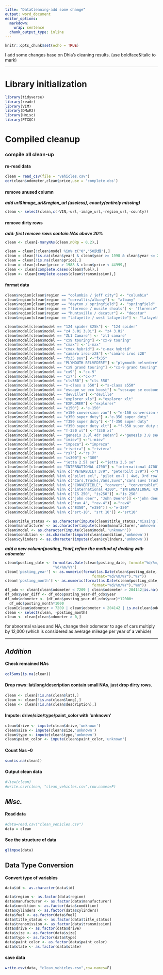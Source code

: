 ```yaml
---
title: "DataCleaning-add some change"
output: word_document
editor_options: 
  markdown: 
    wrap: sentence
  chunk_output_type: inline
---
```


```r
knitr::opts_chunk$set(echo = TRUE)
```

I add some changes base on Dhia's cleaning results.
(use boldface&italic to mark)

------------------------------------------------------------------------

# Library initialization

```r
library(tidyverse)
library(readr)
library(VIM)
library(DMwR2)
library(Hmisc)
library(PTXQC)
```

# Compiled cleanup

### compile all clean-up

#### re-read data

```r
clean = read_csv(file = 'vehicles.csv')
cor(clean$odometer,clean$price,use = 'complete.obs')
```

#### remove unused column

***add url&image_url&region_url (useless), county(entirely missing)***

```r
clean <- select(clean,c(-VIN,-url,-image_url,-region_url,-county))

```

#### remove dirty rows

***add: first remove rows contain NAs above 20%***

```r
clean <- clean[-manyNAs(clean,nORp = 0.2),]

```

```r
clean = clean[!clean$model %in% c("0","50鈥檚"),]
clean = clean[!is.na(clean$year) & clean$year >= 1998 & clean$year <= 2020,]
clean = clean[!is.na(clean$price),]
clean = clean[clean$price > 1988 & clean$price < 44999,] 
clean <- clean[complete.cases(clean$fuel),]
clean <- clean[complete.cases(clean$transmission),]
```

#### format data

```r
clean$region[clean$region == "columbia / jeff city"] <- "columbia"
clean$region[clean$region == "corvallis/albany"] <- "albany"
clean$region[clean$region == "dayton / springfield"] <- "springfield"
clean$region[clean$region == "florence / muscle shoals"] <- "florence"
clean$region[clean$region == "huntsville / decatur"] <- "decatur"
clean$region[clean$region == "lafayette / west lafayette"] <- "lafayette"

clean$model[clean$model == "124 spider $25k"] <- "124 spider" 
clean$model[clean$model == "z4 3.0i 3.0i"] <- "z4 3.0i"
clean$model[clean$model == "ZL1 Camaro"] <- "zl1 camaro" 
clean$model[clean$model == "cx9 touring"] <-"cx-9 touring"
clean$model[clean$model == "cmax"] <-"c-max"
clean$model[clean$model == "cmax hybrid"] <-"c-max hybrid"
clean$model[clean$model == "camaro iroc-z28"] <-"camaro iroc z28"
clean$model[clean$model == "fx35 suv"] <-"fx35"
clean$model[clean$model == "PLYMOUTH BELVEDERE"] <-"plymouth belvedere"
clean$model[clean$model == "cx9 grand touring"] <-"cx-9 grand touring"
clean$model[clean$model == "cx9"] <-"cx-9"
clean$model[clean$model == "cx7"] <-"cx-7"
clean$model[clean$model == "cls550"] <-"cls 550"
clean$model[clean$model == "s-class s 550"] <-"s-class s550"
clean$model[clean$model == "escape se eco boost"] <-"sescape se ecoboost"
clean$model[clean$model == "devville"] <-"deville"
clean$model[clean$model == "explorer xls"] <-"explorer xlt"
clean$model[clean$model == "EXPLORER"] <-"explorer"
clean$model[clean$model == "e150"] <-"e-150"
clean$model[clean$model == "e150 conversion van"] <-"e-150 conversion van"
clean$model[clean$model == "e350 super duty"] <-"e-350 super duty"
clean$model[clean$model == "f350 super duty"] <-"f-350 super duty"
clean$model[clean$model == "f350 super duty xlt"] <-"f-350 super duty xlt"
clean$model[clean$model == "f-350 xl"] <-"f350 xl"
clean$model[clean$model == "genesis 3.8l 4dr sedan"] <-"genesis 3.8 sedan 4d"
clean$model[clean$model == "imiev"] <-"i-miev"
clean$model[clean$model == "impeza"] <-"impreza"
clean$model[clean$model == "riveira"] <-"riviera"
clean$model[clean$model == "rs7"] <-"rs 7"
clean$model[clean$model == "is300"] <-"300"
clean$model[clean$model == "jetta 2.5l se"] <-"jetta 2.5 se"
clean$model[clean$model == "INTERNATIONAL 4700"] <-"international 4700"
clean$model[clean$model %in% c("PETERBUILT 379", "peterbilt 379")] <-"Peterbilt 379"    
clean$model[clean$model %in% c("pilot exl", "pilot ex-l | 4wd, 3rd row")] <-"pilot ex-l"   
clean$model[clean$model %in% c("Cars,Trucks,Vans,Suvs","cars suvs trucks", "Cars/trucks/suvs")] <-"cars-trucks-vans-suvs" 
clean$model[clean$model %in% c("CONVERTIBLE", "convert", "convertable")] <-"convertible"      
clean$model[clean$model %in% c("international 4300", "INTERNATIONAL 4300")] <-"International 4300"     
clean$model[clean$model %in% c("IS 250", "is250")] <-"is 250"   
clean$model[clean$model %in% c("john deer", "John Deere")] <-"john deere"       
clean$model[clean$model %in% c("rav 4", "rav-4")] <-"rav4"          
clean$model[clean$model %in% c("E350", "e350")] <-"e-350"        
clean$model[clean$model %in% c("srt-10", "srt 10")] <-"srt10"
 
clean$title_status <- as.character(impute(clean$title_status,'missing')) 
clean$manufacturer <- as.character(impute(clean$manufacturer,'unknown'))  
clean$model <- as.character(impute(clean$model,'unknown'))    
clean$condition <- as.character(impute(clean$condition,'unknown'))
clean$cylinders <- as.character(impute(clean$cylinders,'unknown'))    
```

***add a new column[posting_Year],refine the method of dealing with odometer***

```r
clean$posting_date <- format(as.Date(clean$posting_date, format="%d/%m/%Y"),
                      "%d/%m/%Y")
clean['posting_year'] <- as.numeric(format(as.Date(clean$posting_date,
                                        format="%d/%m/%Y"),"%Y"))
clean['posting_month'] <- as.numeric(format(as.Date(clean$posting_date,
                                        format="%d/%m/%Y"),"%m"))
df_odo <- clean[clean$odometer < 7209 | clean$odometer > 204142|is.na(clean$odometer),]
df_odo$year_diff <- df_odo$posting_year-df_odo$year
df_odo$odometer <- (df_odo$posting_year-df_odo$year)*12000+
  df_odo$posting_month*1000
clean[clean$odometer < 7209 | clean$odometer > 204142 | is.na(clean$odometer),]$odometer = df_odo$odometer
clean <- select(clean, -posting_month)
clean <- clean[clean$odometer > 0,]
```

for abnormal values and NA, change their odometer to age of cars multiply by 12,000 (which is considered as average mileage per year of a vehicle)

------------------------------------------------------------------------

## ***Addition***

#### Check remained NAs

```r
colSums(is.na(clean))
```

#### Drop rows: lat/long/description contain small NAs, just drop dirty rows.

```r
clean <- clean[!is.na(clean$lat),]
clean <- clean[!is.na(clean$long),]
clean <- clean[!is.na(clean$description),]
```

#### Impute: drive/size/type/paint_color with 'unknown'

```r
clean$drive <- impute(clean$drive,'unknown')
clean$size <- impute(clean$size,'unknown')
clean$type <- impute(clean$type,'unknown')
clean$paint_color <- impute(clean$paint_color,'unknown')
```

#### Count Nas --0

```r
sum(is.na(clean))
```

#### Output clean data

```r
#View(clean)
#write.csv(clean, "clean_vehicles.csv",row.names=F)

```

## ***Misc.***

#### Read data

```r
#data=read.csv("clean_vehicles.csv")
data = clean
```

#### See the structure of data

```r
glimpse(data)
```

## Data Type Conversion

#### Convert type of variables

```r

data$id <- as.character(data$id)

```

```r
data$region <- as.factor(data$region)
data$manufacturer <- as.factor(data$manufacturer)
data$condition <- as.factor(data$condition)
data$cylinders <- as.factor(data$cylinders)
data$fuel <- as.factor(data$fuel)
data$title_status <- as.factor(data$title_status)
data$transmission <- as.factor(data$transmission)
data$drive <- as.factor(data$drive)
data$size <- as.factor(data$size)
data$type <- as.factor(data$type)
data$paint_color <- as.factor(data$paint_color)
data$state <- as.factor(data$state)

```

#### save data

```r
write.csv(data, "clean_vehicles.csv",row.names=F)
```
